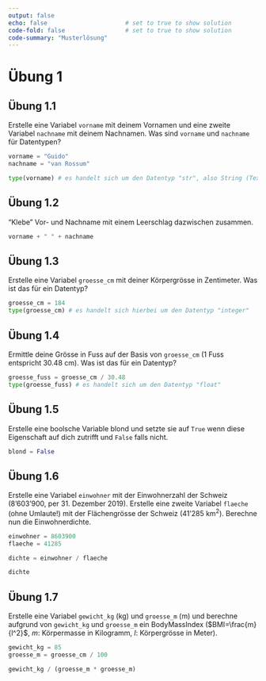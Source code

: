 ```yaml
---
output: false
echo: false                      # set to true to show solution
code-fold: false                 # set to true to show solution
code-summary: "Musterlösung"    
---
```


# Übung 1 {#sec-aufgabe1}




<!-- % Variablen erstellen -->
## Übung 1.1

Erstelle eine Variabel `vorname` mit deinem Vornamen und eine zweite Variabel `nachname` mit deinem Nachnamen.  Was sind `vorname` und `nachname` für Datentypen?


```python
vorname = "Guido"
nachname = "van Rossum"

type(vorname) # es handelt sich um den Datentyp "str", also String (Text)   
```

## Übung 1.2

"Klebe" Vor- und Nachname mit einem Leerschlag dazwischen zusammen.

```python
vorname + " " + nachname
```

## Übung 1.3

Erstelle eine Variabel `groesse_cm` mit deiner Körpergrösse in Zentimeter. Was ist das für ein Datentyp?

```python
groesse_cm = 184
type(groesse_cm) # es handelt sich hierbei um den Datentyp "integer"
```

## Übung 1.4

Ermittle deine Grösse in Fuss auf der Basis von `groesse_cm` (1 Fuss entspricht 30.48 cm). Was ist das für ein Datentyp?

```python
groesse_fuss = groesse_cm / 30.48
type(groesse_fuss) # es handelt sich um den Datentyp "float"
```

## Übung 1.5

Erstelle eine boolsche Variable blond und setzte sie auf `True` wenn diese Eigenschaft auf dich zutrifft und `False` falls nicht. 

```python
blond = False
```

## Übung 1.6

Erstelle eine Variabel `einwohner` mit der Einwohnerzahl der Schweiz (8'603'900, per 31. Dezember 2019). Erstelle eine zweite Variabel `flaeche` (ohne Umlaute!) mit der Flächengrösse der Schweiz (41'285 km$^2$). Berechne nun die Einwohnerdichte.

```python
einwohner = 8603900
flaeche = 41285

dichte = einwohner / flaeche

dichte
```

## Übung 1.7

Erstelle eine Variabel `gewicht_kg` (kg) und `groesse_m` (m) und berechne aufgrund von `gewicht_kg` und `groesse_m` ein BodyMassIndex ($BMI=\frac{m}{l^2}$, $m$: Körpermasse in Kilogramm, $l$: Körpergrösse in Meter).

```python
gewicht_kg = 85
groesse_m = groesse_cm / 100

gewicht_kg / (groesse_m * groesse_m)
```

